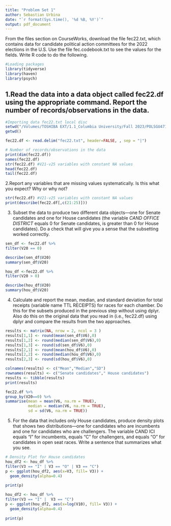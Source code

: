 ```yaml
---
title: "Problem Set 1"
author: Sebastian Urbina
date: "`r format(Sys.time(), '%d %B, %Y')`" 
output: pdf_document
---
```

From the files section on CourseWorks, download the file fec22.txt, which contains data for candidate political action committees for the 2022 elections in the U.S. Use the file fec.codebook.txt to see the values for the fields. Write R code to do the following.

```r
#Loading packages
library(tidyverse)
library(haven)
library(psych)
```

## 1.Read the data into a data object called fec22.df using the appropriate command. Report the number of records/observations in the data.

```r
#Importing data fec22.txt local disc 
setwd("/Volumes/TOSHIBA EXT/1.1_Columbia University/Fall 2023/POLSGU4716_001_2023_3 - Data Science for Political Analytics/data_science_pol_anlt/Homework/")
getwd()

fec22.df <- read.delim("fec22.txt", header=FALSE, , sep = "|")
```


```r
# Number of records/observations in the data
print(dim(fec22.df))
names(fec22.df)
str(fec22.df) #V21-v25 variables with constant NA values
head(fec22.df)
tail(fec22.df)
```

2.Report any variables that are missing values systematically. Is this what you expect? Why or why not?

```r
str(fec22.df) #V21-v25 variables with constant NA values
print(describe(fec22.df[,c(21:25)]))
```

3. Subset the data to produce two different data objects—one for Senate candidates and one for House candidates (the variable *CAND OFFICE DISTRICT* equals 0 for Senate candidates, is greater than 0 for House candidates). Do a check that will give you a sense that the subsetting worked correctly.

```r
sen_df <- fec22.df %>%
filter(V20 == 0)

describe(sen_df$V20)
summary(sen_df$V20)

hou_df <-fec22.df %>%
filter(V20 > 0)

describe(hou_df$V20)
summary(hou_df$V20)
```


4. Calculate and report the mean, median, and standard deviation for total receipts (variable name TTL RECEIPTS) for races for each chamber. Do this for the subsets produced in the previous step without using dplyr. Also do this on the original data that you read in (i.e., fec22.df) using dplyr and compare the results from the two approaches. 

``` r
results <- matrix(NA, nrow = 2, ncol = 3 ) 
results[1,1] <- round(mean(sen_df$V6),0)
results[1,2] <- round(median(sen_df$V6),0)
results[1,3] <- round(sd(sen_df$V6),0)
results[2,1] <- round(mean(hou_df$V6),0)
results[2,2] <- round(median(hou_df$V6),0)
results[2,3] <- round(sd(hou_df$V6),0)

colnames(results) <- c("Mean","Median","SD")
rownames(results) <- c("Senate candidates"," House candidates")
results <- tibble(results)
print(results)
```

```r
fec22.df %>%
group_by(V20==0) %>%
summarise(mean = mean(V6, na.rm = TRUE),
          median = median(V6, na.rm = TRUE),
          sd = sd(V6, na.rm = TRUE))
```


5. For the data that includes only House candidates, produce density plots that shows two distributions—one for candidates who are incumbents and one for candidates who are challengers. The variable CAND ICI equals “I” for incumbents, equals “C” for challengers, and equals “O” for candidates in open seat races. Write a sentence that summarizes what you see.

```r
# Density Plot for House candidates
hou_df2 <- hou_df %>%
filter(V3 == "I" | V3 == "O" | V3 == "C")
p <- ggplot(hou_df2, aes(x=V3, fill= V3)) + 
  geom_density(alpha=0.4)
  
print(p)
```


```r
hou_df2 <- hou_df %>%
filter(V3 == "I" |  V3 == "C")
p <- ggplot(hou_df2, aes(x=log(V10), fill= V3)) + 
  geom_density(alpha=0.4)
  
print(p)
```
